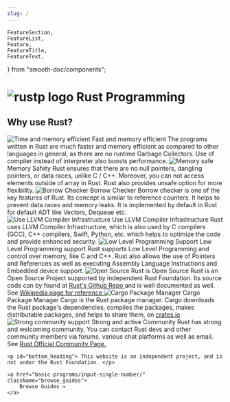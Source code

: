 ```yaml
---
slug: /
---
```


    FeatureSection,
    FeatureList,
    Feature,
    FeatureTitle,
    FeatureText,
} from "smooth-doc/components";

<div className="wrapper">

<h1>
<img className="logo" src={logo} alt="rustp logo"/>
Rust Programming
</h1>

</div>

<div className="feature-wrapper">
<h2 className="feature-caption">
    Why use <span className="rust">Rust? </span>
</h2>

<FeatureSection>
    <FeatureList>
        <Feature className="feature-item">
            <img className="feature-image" src={efficiency} loading="lazy" alt="Time and memory efficient" />
            <FeatureTitle class="FeatureTitle">Fast and memory efficient</FeatureTitle>
            <FeatureText className="feature-text">
                The programs written in Rust are much faster and memory efficient as compared to other languages in general, as there are no runtime Garbage Collectors. Use of compiler instead of interpreter also boosts performance.
            </FeatureText>
        </Feature>
        <Feature className="feature-item">
            <img className="feature-image" src={security} loading="lazy" alt="Memory safe" />
            <FeatureTitle class="FeatureTitle">Memory Safety</FeatureTitle>
            <FeatureText className="feature-text">
                Rust ensures that there are no null pointers, dangling pointers, or data races, unlike C / C++. Moreover, you can not access elements outside of array in Rust. Rust also provides unsafe option for more flexibility.
            </FeatureText>
        </Feature>
        <Feature className="feature-item">
            <img className="feature-image" src={borrowChecker} loading="lazy" alt="Borrow Checker" />
            <FeatureTitle class="FeatureTitle">Borrow Checker</FeatureTitle>
            <FeatureText className="feature-text">
                Borrow checker is one of the key features of Rust. Its concept is similar to reference counters. It helps to prevent data races and memory leaks. It is implemented by default in Rust for default ADT like Vectors, Dequeue etc.
            </FeatureText>
        </Feature>
        <Feature className="feature-item">
            <img className="feature-image" src={llvmIcon} loading="lazy" alt="Use LLVM Compiler Infrastructure" />
            <FeatureTitle class="FeatureTitle">Use LLVM Compiler Infrastructure</FeatureTitle>
            <FeatureText className="feature-text">
                Rust uses LLVM Compiler Infrastructure, which is also used by C compilers (GCC), C++ compilers, Swift, Python, etc. which helps to optimize the code and provide enhanced security.
            </FeatureText>
        </Feature>
        <Feature className="feature-item">
            <img className="feature-image" src={motherBoard} loading="lazy" alt="Low Level Programming Support" />
            <FeatureTitle class="FeatureTitle">Low Level Programming support</FeatureTitle>
            <FeatureText className="feature-text">
                Rust supports Low Level Programming and control over memory, like C and C++. Rust also allows the use of Pointers and References as well as executing Assembly Language Instructions and Embedded device support.
            </FeatureText>
        </Feature>
        <Feature className="feature-item">
            <img className="feature-image" src={openSource} loading="lazy" alt="Open Source" />
            <FeatureTitle class="FeatureTitle">Rust is Open Source</FeatureTitle>
            <FeatureText className="feature-text">
                Rust is an Open Source Project supported by independent Rust Foundation. Its source code can by found at <a href="https://github.com/rust-lang" target="_blank">Rust's Github Repo </a> and is well documented as well. See <a href="https://en.wikipedia.org/wiki/Rust_(programming_language)" target="_blank">Wikipedia page for reference </a>
            </FeatureText>
        </Feature>
        <Feature className="feature-item">
            <img className="feature-image" src={cargoIcon} loading="lazy" alt="Cargo Package Manager" />
            <FeatureTitle class="FeatureTitle">Cargo Package Manager</FeatureTitle>
            <FeatureText className="feature-text">
                Cargo is the Rust package manager. Cargo downloads the Rust package's dependencies, compiles the packages, makes distributable packages, and helps to share them, on <a href="https://crates.io/" target="_blank">crates.io</a>
            </FeatureText>
        </Feature>
        <Feature className="feature-item">
            <img className="feature-image" src={community} loading="lazy" alt="Strong community support" />
            <FeatureTitle class="FeatureTitle">Strong and active Community</FeatureTitle>
            <FeatureText className="feature-text">
                Rust has strong and welcoming community. You can contact Rust devs and other community members via forums, various chat platforms as well as email. See <a href="https://www.rust-lang.org/community" target="_blank">Rust Official Community Page.</a>
            </FeatureText>
        </Feature>
    </FeatureList>
</FeatureSection>

    <p id="bottom_heading"> This website is an independent project, and is not under the Rust Foundation. </p>

    <a href="basic-programs/input-single-number/" className="browse_guides">
        Browse Guides →
    </a>
</div>


<SEO title="Home Page - Rust Programming"
    description="Providing Guides and ready to use codes in Rust Language for development as well as competitive programming. Rust is fast, memory efficient, memory safe, uses borrow checker, provide Low Level Programming support and is lot more interesting."
/>
